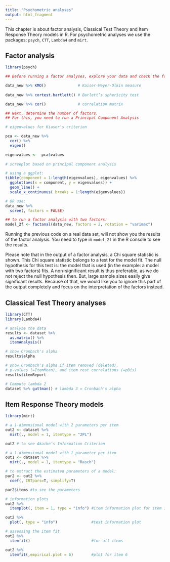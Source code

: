 ```yaml
---
title: "Psychometric analyses"
output: html_fragment
---
```


This chapter is about factor analysis, Classical Test Theory and Item Response Theory models in R.  For psychometric analyses we use the packages: `psych`, `CTT`, `Lambda4` and `mirt`.

## Factor analysis

```r

library(psych)

## Before running a factor analyses, explore your data and check the following:

data_new %>% KMO()              # Kaiser-Meyer-Olkin measure
  
data_new %>% cortest.bartlett() # Barlett’s sphericity test

data_new %>% cor()              # correlation matrix

## Next, determine the number of factors. 
## For this, you need to run a Principal Component Analysis

# eigenvalues for Kiaser's criterion  

pca <- data_new %>% 
  cor() %>% 
  eigen()

eigenvalues <-  pca$values
  
# screeplot based on principal component analysis

# using a ggplot:
tibble(component = 1:length(eigenvalues), eigenvalues) %>%
  ggplot(aes(x = component, y = eigenvalues)) +
  geom_line() +
  scale_x_continuous( breaks = 1:length(eigenvalues))

# OR use:
data_new %>%
  scree(, factors = FALSE)

## to run a factor analysis with two factors:
model_2f <- factanal(data_new, factors = 2, rotation = "varimax")

```

Running the previous code on a real data set, will not show you the results of the factor analysis. You need to type in `model_2f` in the R console to see the results.

Please note that in the output of a factor analysis, a Chi square statistic is shown. This Chi square statistic belongs to a test for the model fit. The null hypothesis for this test is: the model that is used (in the example: a model with two factors) fits. A non-significant result is thus preferable, as we do not reject the null hypothesis then. But, large sample sizes easily give significant results. Because of that, we would like you to ignore this part of the output completely and focus on the interpretation of the factors instead.


## Classical Test Theory analyses

```r

library(CTT)
library(Lambda4)

# analyze the data
results <- dataset %>% 
  as.matrix() %>% 
  itemAnalysis()

# show Cronbach's alpha 
results$alpha

# show Cronbach's alpha if item removed (deleted),
# p-values (=ItemMean), and item rest correlations (=pBis)
results$itemReport

# Compute lambda 2
dataset %>% guttman() # lambda 3 = Cronbach's alpha

```


## Item Response Theory models
```r

library(mirt)

# a 1-dimensional model with 2 parameters per item
out2 <- dataset %>%
  mirt(., model = 1, itemtype = "2PL")

out2 # to see Akaike’s Information Criterion 

# a 1-dimensional model with 1 parameter per item
out1 <- dataset %>% 
  mirt(., model = 1, itemtype = "Rasch")

# to extract the estimated parameters of a model:
par2 <- out2 %>% 
  coef(, IRTpars=T, simplify=T)

par2$items #to see the parameters

# information plots
out2 %>% 
  itemplot(, item = 1, type = "info") #item information plot for item 1

out2 %>%
  plot(, type = "info")               #test information plot

# assessing the item fit
out2 %>% 
  itemfit()                           #for all items

out2 %>% 
  itemfit(,empirical.plot = 6)        #plot for item 6

```